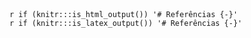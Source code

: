 <div style="text-align: justify">
`r if (knitr:::is_html_output()) '# Referências {-}'`
<div style="text-align: justify">
`r if (knitr:::is_latex_output()) '# Referências {-}'`
<div style="text-align: justify">
